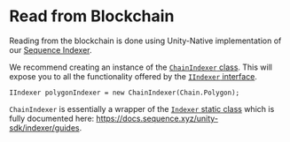 
# Read from Blockchain 

Reading from the blockchain is done using Unity-Native implementation of our [Sequence Indexer](/indexer).

We recommend creating an instance of the [`ChainIndexer` class](https://github.com/0xsequence/sequence-unity/blob/master/Assets/SequenceSDK/Indexer/ChainIndexer.cs). This will expose you to all the functionality offered by the [`IIndexer` interface](https://github.com/0xsequence/sequence-unity/blob/master/Assets/SequenceSDK/Indexer/IIndexer.cs).

```
IIndexer polygonIndexer = new ChainIndexer(Chain.Polygon);
```

`ChainIndexer` is essentially a wrapper of the [`Indexer` static class](https://github.com/0xsequence/sequence-unity/blob/master/Assets/SequenceSDK/Indexer/Indexer.cs) which is fully documented here: https://docs.sequence.xyz/unity-sdk/indexer/guides.
